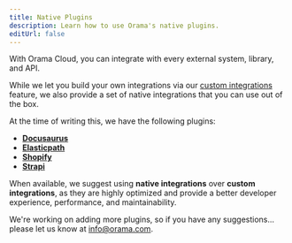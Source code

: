 ```yaml
---
title: Native Plugins
description: Learn how to use Orama's native plugins.
editUrl: false
---
```


With Orama Cloud, you can integrate with every external system, library, and API.

While we let you build your own integrations via our [custom integrations](/cloud/data-sources/custom-integrations/) feature, we also provide a set of native integrations that you can use out of the box.

At the time of writing this, we have the following plugins:

- [**Docusaurus**](/cloud/data-sources/native-plugins/docusaurus)
- [**Elasticpath**](/cloud/data-sources/native-plugins/elasticpath)
- [**Shopify**](/cloud/data-sources/native-plugins/shopify)
- [**Strapi**](/cloud/data-sources/native-plugins/strapi)

When available, we suggest using **native integrations** over **custom integrations**, as they are highly optimized and provide a better developer experience, performance, and maintainability.

We're working on adding more plugins, so if you have any suggestions...<br />please let us know at [info@orama.com](mailto:info@orama.com).
